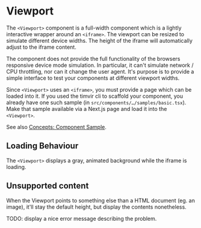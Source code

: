 
# Viewport

The `<Viewport>` component is a full-width component which is a lightly interactive wrapper around an `<iframe>`.
The viewport can be resized to simulate different device widths. The height of the iframe will automatically adjust
to the iframe content.

The component does not provide the full functionality of the browsers responsive device mode simulation. In particular,
it can't simulate network / CPU throttling, nor can it change the user agent. It's purpose is to provide a simple
interface to test your components at different viewport widths.

Since `<Viewport>` uses an `<iframe>`, you must provide a page which can be loaded into it. If you used the timvir
cli to scaffold your component, you already have one such sample (in `src/components/…/samples/basic.tsx`). Make that
sample available via a Next.js page and load it into the `<Viewport>`.

See also [Concepts: Component Sample](/concepts/component-sample).

<Viewport src="/docs/components/Grid/samples/basic" />

## Loading Behaviour

The `<Viewport>` displays a gray, animated background while the iframe is loading.

<Viewport src="/api/slow" />

## Unsupported content

When the Viewport points to something else than a HTML document (eg. an image), it'll
stay the default height, but display the contents nonetheless.

TODO: display a nice error message describing the problem.

<Viewport src="/assets/image.jpg" />
